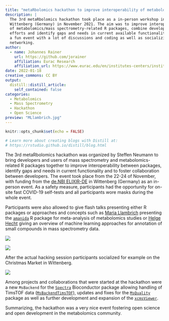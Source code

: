 ```yaml
---
title: "metaRbolomics hackathon to improve interoperability of metabolomics-related R packages"
description: |
  The 3rd metaRbolomics hackathon took place as a in-person workshop in
  Wittenberg (Germany) in November 2021. The aim was to improve interoperability
  of metabolomics/mass spectrometry-related R packages, combine development
  efforts and identify gaps and needs in current available functionality. It was
  a fun event with a lot of discussions and coding as well as socializing and
  networking.
author:
  - name: Johannes Rainer
    url: https://github.com/jorainer
    affiliation: Eurac Research
    affiliation_url: https://www.eurac.edu/en/institutes-centers/institute-for-biomedicine
date: 2022-01-18
creative_commons: CC BY
output:
  distill::distill_article:
    self_contained: false
categories:
  - Metabolomics
  - Mass Spectrometry
  - Hackathon
  - Open Science
preview: "MLlambrich.jpg"
---
```


```r
knitr::opts_chunk$set(echo = FALSE)

# Learn more about creating blogs with Distill at:
# https://rstudio.github.io/distill/blog.html

```

The 3rd metaRbolomics hackathon was organized by Steffen Neumann to
bring developers and users of mass spectrometry and metabolomics-related R
packages together to improve interoperability between packages, identify gaps
and needs in current functionality and to foster collaboration between
developers. The event took place from the 22-24 of November, with funding from
the [de.NBI ELIXIR-DE](https://www.denbi.de/) in Wittenberg (Germany) as an
in-person event. As a safety measure, participants had the opportunity for
on-site fast COVID-19 self-tests and all participants wore masks during the
whole event.

Participants were also allowed to give flash talks presenting either R packages
or approaches and concepts such as [Maria
Llambrich](https://github.com/mariallr) presenting the
[`amanida`](https://cran.r-project.org/web/packages/amanida/index.html) R package
for meta-analysis of metabolomics studies or [Helge
Hecht](https://github.com/hechth) giving an overview of machine learning
approaches for annotation of small compounds in mass spectrometry data.

![](MLlambrich.jpg)

![](HHecht.jpg)

After the actual hacking session participants socialized for example on the
Christmas Market in Wittenberg.

![](market.jpg)

Among projects and collaborations that were started at the hackathon were a new `MsBackend`
for the [`Spectra`](https://doi.org/doi:10.18129/B9.bioc.Spectra) Bioconductor
package allowing handling of TimsTOF data
([`MsBackendTimsTOF`](https://github.com/rformassspectrometry/MsBackendTimsTof/)),
updates and fixes for the [`MsQuality`](https://github.com/tnaake/MsQuality/)
package as well as further development and expansion of the
[`xcmsViewer`](https://github.com/mengchen18/xcmsViewer).

Summarizing, the hackathon was a very nice event fostering open science and
open development in the metabolomics community.



